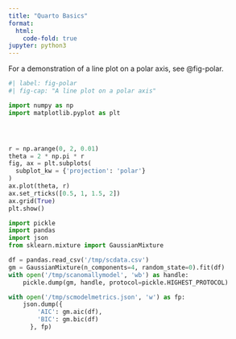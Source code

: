 ```yaml
---
title: "Quarto Basics"
format:
  html:
    code-fold: true
jupyter: python3
---
```


For a demonstration of a line plot on a polar axis, see @fig-polar.

```python
#| label: fig-polar
#| fig-cap: "A line plot on a polar axis"

import numpy as np
import matplotlib.pyplot as plt




r = np.arange(0, 2, 0.01)
theta = 2 * np.pi * r
fig, ax = plt.subplots(
  subplot_kw = {'projection': 'polar'} 
)
ax.plot(theta, r)
ax.set_rticks([0.5, 1, 1.5, 2])
ax.grid(True)
plt.show()
```

```python
import pickle
import pandas
import json
from sklearn.mixture import GaussianMixture

df = pandas.read_csv('/tmp/scdata.csv')
gm = GaussianMixture(n_components=4, random_state=0).fit(df)
with open('/tmp/scanomallymodel', 'wb') as handle:
    pickle.dump(gm, handle, protocol=pickle.HIGHEST_PROTOCOL)

with open('/tmp/scmodelmetrics.json', 'w') as fp:
    json.dump({
        'AIC': gm.aic(df),
        'BIC': gm.bic(df)
      }, fp)
```
